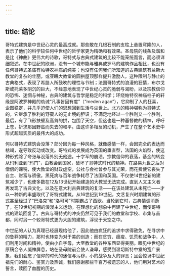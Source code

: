 ```yaml
---
---
---
```

title: 结论
---




哥特式建筑是中世纪心灵的最高成就。那些敢在几根石制的支柱上悬置穹隆的人，表示了他们的科学较任何中世纪的哲学家更为精确和有效果。圣母院的线条及谐和是比《神曲》更伟大的诗歌，哥特式与古典式建筑的比较不能笼统而言，而必须详细叙述。在中世纪的欧洲，没有一个城市能与雅典或罗马的建筑作品相比，也没有任何哥特式圣庙有帕特农神庙的纯美；也没有任何我们所知道的古典建筑有兰斯大教堂的复杂的壮丽，或亚眠大教堂的圆拱屋顶那样提升激励人。这种限制与静止的古典格式，表现了希腊人所鼓吹的理性与节制；法国哥特式的浪漫的狂情，布尔戈斯或托莱多阴沉的巨大，不经意地表现了中世纪心灵的脆弱与渴盼，以及宗教信仰的恐怖、迷惘与神秘，古典的建筑与哲学是稳定的科学；环绕帕特农神庙柱子的轩缘是阿波罗神殿的劝诫“凡事皆因有度”（“meden agan”），它抑制了人的狂喜，企图稳定，并几乎迫使人们的思想回到生活与尘世上。北方的精神堪称为哥特式的，它继承了胜利的野蛮人的无止境的胆识；不满足地经过一个胜利又一个胜利，最后，有了飞形扶壁及高耸的拱，包围了天空，但这也是一种基督教的精神，呼吁上苍，祈求那因野蛮而失去的和平。由这许多相反的动机，产生了在整个艺术史中形式超越实质的最伟大的成功。

何以哥特式建筑会没落？部分因为每一种风格，就像感情一样，会因完全的表达而枯竭，遂导致反动或改变。哥特式的发展成为英国的垂直型，法国的火焰型，使这种形式除了夸张与没落外别无他途。十字军的崩溃，宗教信仰的衰落，基金的转变从玛利亚到“玛门”，由教会到国家，破坏了哥特式时代的精神。在路易九世之后对僧侣的课税，使大教堂的财政虚空，公社与会社曾参与其光荣，而花费使它丧失了自主、财富与骄傲。黑死病与百年战争耗尽了法国和英国。不仅使14世纪新的建筑减少了，也使多数在12及13世纪开始建造的大教堂无法完成。直到人文主义者再发现了古典文化，以及在意大利古典建筑的复活——在该处建筑从未死亡——才以一种新的丰盛取代了哥特式建筑。从16世纪到19世纪，文艺复兴时期建筑的形式甚至经过了“巴洛克”和“洛可可”时期霸占了西欧。当轮到它时，古典情调消逝了，在19世纪初期的浪漫主义运动，在理想化的想象中再建了中世纪，而使哥特式的建筑回复了。古典与哥特式的冲突仍然可见于我们的教堂和学校、市集与首都，同时另一个较哥特式更为大胆的建筑，浮现于天空之中。

中世纪的人认为真理已经展现给他了，因此他由疯狂的追求中求得赦免，在寻求中的鲁莽的精力，那时也转变为对于美的创造；而在贫穷、瘟疫、饥荒和战争中，人们利用时间和精神，使由小自字母，大至教堂的各种东西显得美丽。眼见中世纪的原稿会令人凝神屏息，站在圣母院前会使人谦卑，感受到温切斯特中堂的宽广景象，我们会忘了信仰的时代的迷信与污秽，小的战争及大的罪恶；且会惊讶中世纪祖先们的耐心、鉴赏力及热诚，我们感谢那些千百万被遗忘的人，他们用对艺术的誓言，赎回了血腥的历史。